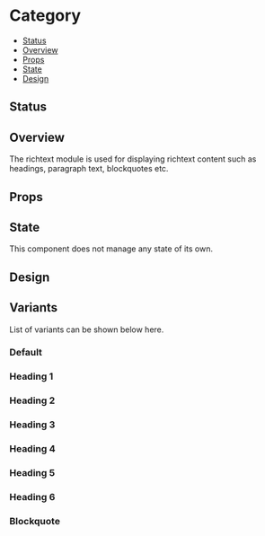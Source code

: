 
<Meta title="Richtext Module" of={RichtextModule} />

# Category

- [Status](#status)
- [Overview](#overview)
- [Props](#props)
- [State](#state)
- [Design](#design)

## Status

<ComponentStatus />

## Overview

The richtext module is used for displaying richtext content such as headings, paragraph text, blockquotes etc.

## Props

<Controls />

## State

This component does not manage any state of its own.

## Design

<FigmaEmbed />

## Variants

List of variants can be shown below here.

### Default

<Canvas of={RichtextModule.Default} />

### Heading 1

<Canvas of={RichtextModule.Heading1} />

### Heading 2

<Canvas of={RichtextModule.Heading2} />

### Heading 3

<Canvas of={RichtextModule.Heading3} />

### Heading 4

<Canvas of={RichtextModule.Heading4} />

### Heading 5

<Canvas of={RichtextModule.Heading5} />

### Heading 6

<Canvas of={RichtextModule.Heading6} />

### Blockquote

<Canvas of={RichtextModule.Blockquote} />
